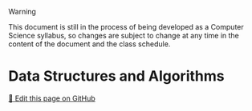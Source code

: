 > [!WARNING]
> This document is still in the process of being developed as a Computer Science syllabus, so changes are subject to change at any time in the content of the document and the class schedule.

# Data Structures and Algorithms

<a href="https://github.com/TaiChi112/ChiChiProf/blob/main/docs/blog/computer_science/DSA.mdx" target="_blank" class="editLink_e1cfa">📝 Edit this page on GitHub</a>